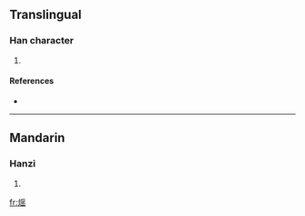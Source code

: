 ==Translingual==

===Han character===
{{Han char|rn=86|rad=火|as=10|sn=14|four=|canj=火月人山 (FBOU)}}

# {{defn|Han|sort=火10}}

====References====
* {{Han ref|kx=0679.160|dkj=19299|hdz=32224.030|uh=718E|ud=29070}}

----

==Mandarin==

===Hanzi===
{{cmn-hanzi|pin=[[yào]] ([[yao4]])|wg=yao<sup>4</sup>}}

# {{defn|Mandarin|sort=火10}}

[[fr:熎]]